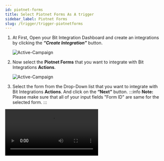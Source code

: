 ```yaml
---
id: piotnet-forms
title: Select Piotnet Forms As A trigger
sidebar_label: Piotnet Forms
slug: /trigger/trigger-piotnetforms
---
```




1. At First, Open your Bit Integration Dashboard and create an integrations by clicking the **_“Create Integration”_** button.

   <Image
     src="trigger/piotnet-forms/_create-integrations"
     alt="Active-Campaign"
     w="1020"
     h="350"
   />

2. Now select the **Piotnet Forms** that you want to integrate with Bit Integrations **Actions**.

   <Image
     src="trigger/piotnet-forms/_select-trigger"
     alt="Active-Campaign"
     w="1020"
     h="350"
   />

3. Select the form from the Drop-Down list that you want to integrate with Bit Integrations **Actions**. And click on the **“Next”** button.
:::info
   **Note:** Please make sure that all of your input fields "Form ID" are same for the selected form.
:::
<Video src="piotnet-form-require-id" alt="Dropbox" w="1020" h="350" />
   <Image
     src="trigger/piotnet-forms/_piotnet-form"
     alt="Active-Campaign"
     w="1020"
     h="350"
   /> 
   
:::info
   After completing these steps, the **Actions** list will appear, and select the action you want to integrate with your selected **Trigger**. Now you have to **authorize** the Action. To know more about authorization, Go to **Actions** from the left side menu and select the Action you want to integrate with your chosen trigger.
:::
